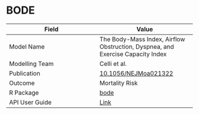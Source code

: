 # BODE

| Field         | Value         |
| ------------- |-------------- |
| Model Name    | The Body-Mass Index, Airflow Obstruction, Dyspnea, and Exercise Capacity Index |
| Modelling Team| Celli et al.|
| Publication   | [10.1056/NEJMoa021322](https://doi.org/10.1056/NEJMoa021322)|
| Outcome       | Mortality Risk |
| R Package     | [bode](https://github.com/resplab/bode)|
| API User Guide| [Link](https://resplab.github.io/prismguide/api-users-guide.html#bode-1)          |
